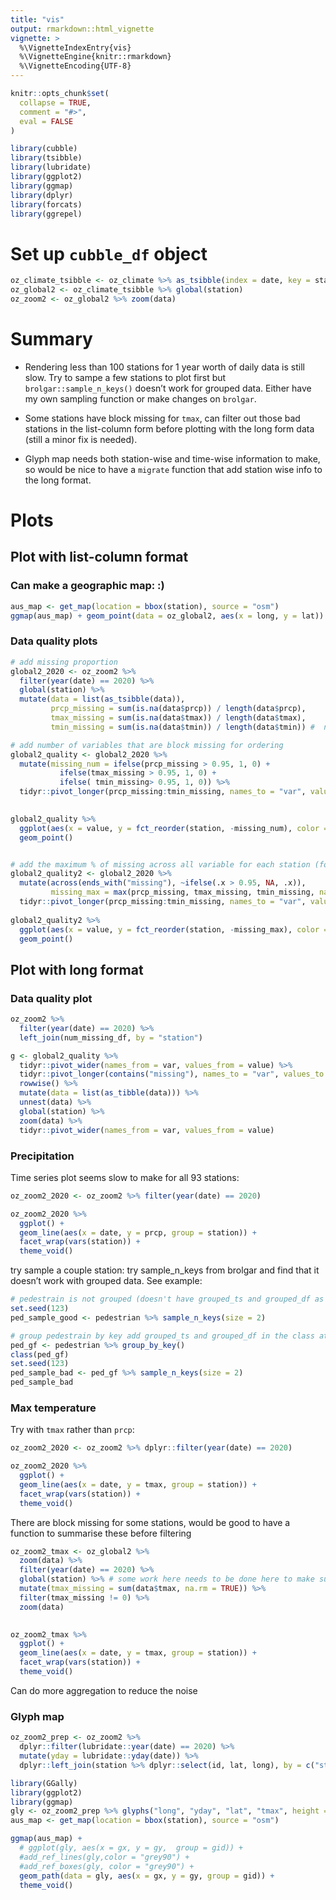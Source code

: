 ```yaml
---
title: "vis"
output: rmarkdown::html_vignette
vignette: >
  %\VignetteIndexEntry{vis}
  %\VignetteEngine{knitr::rmarkdown}
  %\VignetteEncoding{UTF-8}
---
```


```r
knitr::opts_chunk$set(
  collapse = TRUE,
  comment = "#>",
  eval = FALSE
)
```

```r
library(cubble)
library(tsibble)
library(lubridate)
library(ggplot2)
library(ggmap)
library(dplyr)
library(forcats)
library(ggrepel)
```

# Set up `cubble_df` object

```r
oz_climate_tsibble <- oz_climate %>% as_tsibble(index = date, key = station)
oz_global2 <- oz_climate_tsibble %>% global(station)
oz_zoom2 <- oz_global2 %>% zoom(data)
```


# Summary

- Rendering less than 100 stations for 1 year worth of daily data is still slow. Try to sampe a few stations to plot first but `brolgar::sample_n_keys()` doesn't work for grouped data. Either have my own sampling function or make changes on `brolgar`. 

- Some stations have block missing for `tmax`, can filter out those bad stations in the list-column form before plotting with the long form data (still a minor fix is needed).

- Glyph map needs both station-wise and time-wise information to make, so would be nice to have a `migrate` function that add station wise info to the long format.


# Plots

## Plot with list-column format

### Can make a geographic map: :)

```r
aus_map <- get_map(location = bbox(station), source = "osm")
ggmap(aus_map) + geom_point(data = oz_global2, aes(x = long, y = lat))
```

### Data quality plots

```r
# add missing proportion
global2_2020 <- oz_zoom2 %>% 
  filter(year(date) == 2020) %>%
  global(station) %>% 
  mutate(data = list(as_tsibble(data)),
         prcp_missing = sum(is.na(data$prcp)) / length(data$prcp),
         tmax_missing = sum(is.na(data$tmax)) / length(data$tmax),
         tmin_missing = sum(is.na(data$tmin)) / length(data$tmin)) #  nest time-wise back to list-column form is not working for tsibble

# add number of variables that are block missing for ordering
global2_quality <- global2_2020 %>% 
  mutate(missing_num = ifelse(prcp_missing > 0.95, 1, 0) + 
           ifelse(tmax_missing > 0.95, 1, 0) + 
           ifelse( tmin_missing> 0.95, 1, 0)) %>% 
  tidyr::pivot_longer(prcp_missing:tmin_missing, names_to = "var", values_to = "value")
 

global2_quality %>% 
  ggplot(aes(x = value, y = fct_reorder(station, -missing_num), color = var)) + 
  geom_point()


# add the maximum % of missing across all variable for each station (for ordering) - block missings are recoded as NA and not counted
global2_quality2 <- global2_2020 %>% 
  mutate(across(ends_with("missing"), ~ifelse(.x > 0.95, NA, .x)), 
         missing_max = max(prcp_missing, tmax_missing, tmin_missing, na.rm = TRUE)) %>% 
  tidyr::pivot_longer(prcp_missing:tmin_missing, names_to = "var", values_to = "value")
 
global2_quality2 %>% 
  ggplot(aes(x = value, y = fct_reorder(station, -missing_max), color = var)) + 
  geom_point()
```

## Plot with long format

### Data quality plot 

```r
oz_zoom2 %>% 
  filter(year(date) == 2020) %>% 
  left_join(num_missing_df, by = "station")

g <- global2_quality %>% 
  tidyr::pivot_wider(names_from = var, values_from = value) %>% 
  tidyr::pivot_longer(contains("missing"), names_to = "var", values_to = "value") %>% 
  rowwise() %>% 
  mutate(data = list(as_tibble(data))) %>% 
  unnest(data) %>% 
  global(station) %>% 
  zoom(data) %>% 
  tidyr::pivot_wider(names_from = var, values_from = value)

```

### Precipitation

Time series plot seems slow to make for all 93 stations:  

```r
oz_zoom2_2020 <- oz_zoom2 %>% filter(year(date) == 2020) 

oz_zoom2_2020 %>% 
  ggplot() + 
  geom_line(aes(x = date, y = prcp, group = station)) + 
  facet_wrap(vars(station)) + 
  theme_void()
```

try sample a couple station: try sample_n_keys from brolgar and find that it doesn't work with grouped data. See example: 

```r
# pedestrain is not grouped (doesn't have grouped_ts and grouped_df as class) and it works fine
set.seed(123)
ped_sample_good <- pedestrian %>% sample_n_keys(size = 2)

# group pedestrain by key add grouped_ts and grouped_df in the class attributes and sample_n_keys() doesn't work
ped_gf <- pedestrian %>% group_by_key()
class(ped_gf)
set.seed(123)
ped_sample_bad <- ped_gf %>% sample_n_keys(size = 2)
ped_sample_bad

```

### Max temperature

Try with `tmax` rather than `prcp`: 

```r
oz_zoom2_2020 <- oz_zoom2 %>% dplyr::filter(year(date) == 2020) 

oz_zoom2_2020 %>% 
  ggplot() + 
  geom_line(aes(x = date, y = tmax, group = station)) + 
  facet_wrap(vars(station)) + 
  theme_void()
```

There are block missing for some stations, would be good to have a function to summarise these before filtering

```r
oz_zoom2_tmax <- oz_global2 %>% 
  zoom(data) %>% 
  filter(year(date) == 2020) %>% 
  global(station) %>% # some work here needs to be done here to make sure after global the list-col is still tsibble
  mutate(tmax_missing = sum(data$tmax, na.rm = TRUE)) %>% 
  filter(tmax_missing != 0) %>% 
  zoom(data)
  

oz_zoom2_tmax %>% 
  ggplot() + 
  geom_line(aes(x = date, y = tmax, group = station)) + 
  facet_wrap(vars(station)) + 
  theme_void()
```

Can do more aggregation to reduce the noise


### Glyph map


```r
oz_zoom2_prep <- oz_zoom2 %>% 
  dplyr::filter(lubridate::year(date) == 2020) %>% 
  mutate(yday = lubridate::yday(date)) %>% 
  dplyr::left_join(station %>% dplyr::select(id, lat, long), by = c("station" = "id"))

library(GGally)
library(ggplot2)
library(ggmap)
gly <- oz_zoom2_prep %>% glyphs("long", "yday", "lat", "tmax", height = 1, width = 2)
aus_map <- get_map(location = bbox(station), source = "osm")

ggmap(aus_map) + 
  # ggplot(gly, aes(x = gx, y = gy,  group = gid)) +
  #add_ref_lines(gly,color = "grey90") +
  #add_ref_boxes(gly, color = "grey90") +
  geom_path(data = gly, aes(x = gx, y = gy, group = gid)) +
  theme_void()
```

